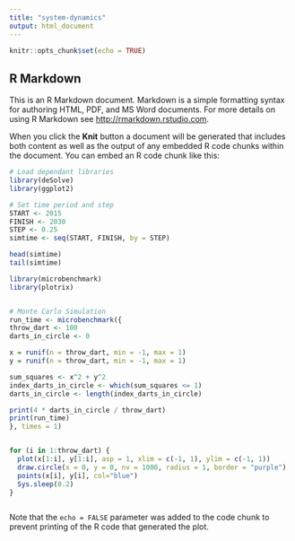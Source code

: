 ```yaml
---
title: "system-dynamics"
output: html_document
---
```


```r
knitr::opts_chunk$set(echo = TRUE)
```

## R Markdown

This is an R Markdown document. Markdown is a simple formatting syntax for authoring HTML, PDF, and MS Word documents. For more details on using R Markdown see <http://rmarkdown.rstudio.com>.

When you click the **Knit** button a document will be generated that includes both content as well as the output of any embedded R code chunks within the document. You can embed an R code chunk like this:

```r
# Load dependant libraries
library(deSolve)
library(ggplot2)

# Set time period and step
START <- 2015
FINISH <- 2030
STEP <- 0.25
simtime <- seq(START, FINISH, by = STEP)

head(simtime)
tail(simtime)

```

``` r
library(microbenchmark)
library(plotrix)


# Monte Carlo Simulation
run_time <- microbenchmark({
throw_dart <- 100
darts_in_circle <- 0

x = runif(n = throw_dart, min = -1, max = 1)
y = runif(n = throw_dart, min = -1, max = 1)

sum_squares <- x^2 + y^2
index_darts_in_circle <- which(sum_squares <= 1)
darts_in_circle <- length(index_darts_in_circle)

print(4 * darts_in_circle / throw_dart)
print(run_time)
}, times = 1)


for (i in 1:throw_dart) {
  plot(x[1:i], y[1:i], asp = 1, xlim = c(-1, 1), ylim = c(-1, 1))
  draw.circle(x = 0, y = 0, nv = 1000, radius = 1, border = "purple")
  points(x[i], y[i], col="blue")
  Sys.sleep(0.2)
}



```

Note that the `echo = FALSE` parameter was added to the code chunk to prevent printing of the R code that generated the plot.
